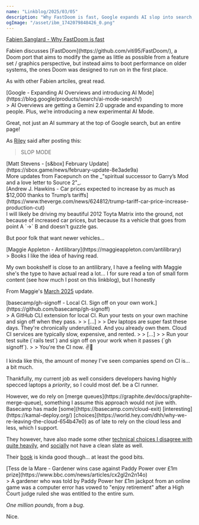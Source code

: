 ```yaml
---
name: "Linkblog/2025/03/05"
description: "Why FastDoom is fast, Google expands AI slop into search, s&box update, Maggie's Antilibrary, Basecamp's Local CI, Gardener wins £1m prize due to website bug."
ogImage: "/asset/ibm_1742079848426_0.png"
---
```


[Fabien Sanglard - Why FastDoom is fast](https://fabiensanglard.net/fastdoom/index.html)

<div class="ml-[calc(1*1rem)] mb-8">
Fabien discusses [FastDoom](https://github.com/viti95/FastDoom/), a Doom port that aims to modify the game as little as possible from a feature set / graphics perspective, but instead aims to boot performance on older systems, the ones Doom was designed to run on in the first place.

As with other Fabien artciles, great read.

</div>
[Google - Expanding AI Overviews and introducing AI Mode](https://blog.google/products/search/ai-mode-search/)

<div class="ml-[calc(1*1rem)] mb-8">
> AI Overviews are getting a Gemini 2.0 upgrade and expanding to more people. Plus, we’re introducing a new experimental AI Mode.

Great, not just an AI summary at the top of Google search, but an entire page!

As [Riley](https://rileyflynn.me/) said after posting this:

> SLOP MODE

</div>
[Matt Stevens - [s&box] February Update](https://sbox.game/news/february-update-8e3ade9a)

<div class="ml-[calc(1*1rem)] mb-8">
More updates from Facepunch on the _"spiritual successor to Garry’s Mod and a love letter to Source 2"_.

</div>
[Andrew J. Hawkins - Car prices expected to increase by as much as $12,000 thanks to Trump’s tariffs](https://www.theverge.com/news/624812/trump-tariff-car-price-increase-production-cut)

<div class="ml-[calc(1*1rem)] mb-8">
I will likely be driving my beautiful 2012 Toyta Matrix into the ground, not because of increased car prices, but because its a vehicle that goes from point A `->` B and doesn't guzzle gas.

But poor folk that want newer vehicles...

</div>
[Maggie Appleton - Antilibrary](https://maggieappleton.com/antilibrary)

<div class="ml-[calc(1*1rem)] mb-8">
> Books I like the idea of having read.

My own bookshelf is close to an antilibrary, I have a feeling with Maggie she's the type to have actual read a lot... I for sure read a ton of small form content (see how much I post on this linkblog), but I honestly

<div class="w-full h-4"></div>

From Maggie's [March 2025](https://maggieappleton.com/now-2025-03/) update.

</div>
[basecamp/gh-signoff - Local CI. Sign off on your own work.](https://github.com/basecamp/gh-signoff)

<div class="ml-[calc(1*1rem)] mb-8">
> A GitHub CLI extension for local CI. Run your tests on your own machine and sign off when they pass.
>
> [...]
>
> Dev laptops are super fast these days. They're chronically underutilized. And you already own them. Cloud CI services are typically slow, expensive, and rented.
>
> [...]
>
> Run your test suite (`rails test`) and sign off on your work when it passes (`gh signoff`).
>
> You're the CI now. ✌️👀

I kinda like this, the amount of money I've seen companies spend on CI is... a bit much.

Thankfully, my current job as well considers developers having highly specced laptops a _priority_, so I could most def. be a CI runner.

<div class="ml-[calc(2*1rem)] mb-8">
However, we do rely on [merge queues](https://graphite.dev/docs/graphite-merge-queue), something I assume this approach would not jive with.

</div>
Basecamp has made [some](https://basecamp.com/cloud-exit) [interesting](https://kamal-deploy.org/) [choices](https://world.hey.com/dhh/why-we-re-leaving-the-cloud-654b47e0) as of late to rely on the cloud less and less, which I support.

They however, have also made some other [technical choices I disagree with quite heavily](https://world.hey.com/dhh/you-can-t-get-faster-than-no-build-7a44131c), and [socially](https://www.theverge.com/2021/4/27/22406673/basecamp-political-speech-policy-controversy) not have a clean slate as well.

Their [book](https://basecamp.com/shapeup) is kinda good though... at least the good bits.

</div>
[Tess de la Mare - Gardener wins case against Paddy Power over £1m prize](https://www.bbc.com/news/articles/cx2gl2n2n14o)

<div class="ml-[calc(1*1rem)] mb-8">
> A gardener who was told by Paddy Power her £1m jackpot from an online game was a computer error has vowed to "enjoy retirement" after a High Court judge ruled she was entitled to the entire sum.

_One million pounds_, from a _bug_.

Nice.

</div>
